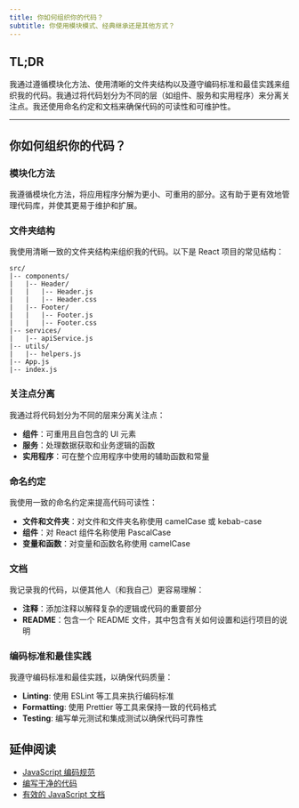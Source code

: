 ```yaml
---
title: 你如何组织你的代码？
subtitle: 你使用模块模式、经典继承还是其他方式？
---
```


## TL;DR

我通过遵循模块化方法、使用清晰的文件夹结构以及遵守编码标准和最佳实践来组织我的代码。我通过将代码划分为不同的层（如组件、服务和实用程序）来分离关注点。我还使用命名约定和文档来确保代码的可读性和可维护性。

***

## 你如何组织你的代码？

### 模块化方法

我遵循模块化方法，将应用程序分解为更小、可重用的部分。这有助于更有效地管理代码库，并使其更易于维护和扩展。

### 文件夹结构

我使用清晰一致的文件夹结构来组织我的代码。以下是 React 项目的常见结构：

```
src/
|-- components/
|   |-- Header/
|   |   |-- Header.js
|   |   |-- Header.css
|   |-- Footer/
|   |   |-- Footer.js
|   |   |-- Footer.css
|-- services/
|   |-- apiService.js
|-- utils/
|   |-- helpers.js
|-- App.js
|-- index.js
```

### 关注点分离

我通过将代码划分为不同的层来分离关注点：

* **组件**：可重用且自包含的 UI 元素
* **服务**：处理数据获取和业务逻辑的函数
* **实用程序**：可在整个应用程序中使用的辅助函数和常量

### 命名约定

我使用一致的命名约定来提高代码可读性：

* **文件和文件夹**：对文件和文件夹名称使用 camelCase 或 kebab-case
* **组件**：对 React 组件名称使用 PascalCase
* **变量和函数**：对变量和函数名称使用 camelCase

### 文档

我记录我的代码，以便其他人（和我自己）更容易理解：

* **注释**：添加注释以解释复杂的逻辑或代码的重要部分
* **README**：包含一个 README 文件，其中包含有关如何设置和运行项目的说明

### 编码标准和最佳实践

我遵守编码标准和最佳实践，以确保代码质量：

* **Linting**: 使用 ESLint 等工具来执行编码标准
* **Formatting**: 使用 Prettier 等工具来保持一致的代码格式
* **Testing**: 编写单元测试和集成测试以确保代码可靠性

## 延伸阅读

* [JavaScript 编码规范](https://github.com/airbnb/javascript)
* [编写干净的代码](https://www.freecodecamp.org/news/writing-clean-code-6a8e2889b9f8/)
* [有效的 JavaScript 文档](https://jsdoc.app/)
